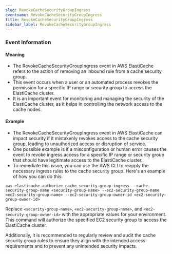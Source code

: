 ```yaml
--- 
slug: RevokeCacheSecurityGroupIngress
eventname: RevokeCacheSecurityGroupIngress
title: RevokeCacheSecurityGroupIngress
sidebar_label: RevokeCacheSecurityGroupIngress
---
```

                       

### Event Information

#### Meaning

- The RevokeCacheSecurityGroupIngress event in AWS ElastiCache refers to the action of removing an inbound rule from a cache security group.
- This event occurs when a user or an automated process revokes the permission for a specific IP range or security group to access the ElastiCache cluster.
- It is an important event for monitoring and managing the security of the ElastiCache cluster, as it helps in controlling the network access to the cache nodes.

#### Example

- The RevokeCacheSecurityGroupIngress event in AWS ElastiCache can impact security if it mistakenly revokes access to the cache security group, leading to unauthorized access or disruption of service.
- One possible example is if a misconfiguration or human error causes the event to revoke ingress access for a specific IP range or security group that should have legitimate access to the ElastiCache cluster.
- To remediate this issue, you can use the AWS CLI to reapply the necessary ingress rules to the cache security group. Here's an example of how you can do this:

```
aws elasticache authorize-cache-security-group-ingress --cache-security-group-name <security-group-name> --ec2-security-group-name <ec2-security-group-name> --ec2-security-group-owner-id <ec2-security-group-owner-id>
```

Replace `<security-group-name>`, `<ec2-security-group-name>`, and `<ec2-security-group-owner-id>` with the appropriate values for your environment. This command will authorize the specified EC2 security group to access the ElastiCache cluster.

Additionally, it is recommended to regularly review and audit the cache security group rules to ensure they align with the intended access requirements and to prevent any unintended security impacts.

 